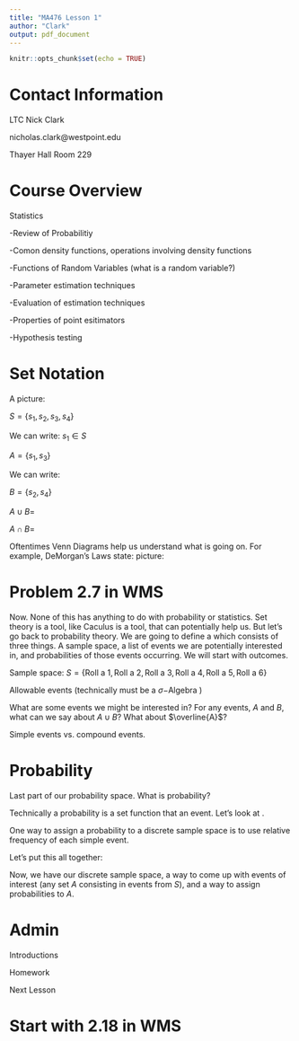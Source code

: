 ```yaml
---
title: "MA476 Lesson 1"
author: "Clark"
output: pdf_document
---
```


```r
knitr::opts_chunk$set(echo = TRUE)
```
# Contact Information

LTC Nick Clark

nicholas.clark@westpoint.edu

Thayer Hall Room 229


# Course Overview

\textit{Mathematical } Statistics

-Review of Probabilitiy

-Comon density functions, operations involving density functions

-Functions of Random Variables (what is a random variable?)

-Parameter estimation techniques

-Evaluation of estimation techniques

-Properties of point esitimators

-Hypothesis testing

# Set Notation

A picture: 
\vspace{1.in}

$S=\{s_1,s_2,s_3,s_4\}$

We can write: $s_1 \in S$

$A=\{s_1,s_3\}$

We can write: 

$B=\{s_2,s_4\}$

$A\cup B=$
\vspace{.3in}

$A \cap B=$
\vspace{.3in}


Oftentimes Venn Diagrams help us understand what is going on.  For example, DeMorgan's Laws state:
\begin{align*}
\overline{A \cap B}=\overline{A} \cup \overline{B} \\
\overline{A \cup B}=\overline{A} \cap \overline{B}
\end{align*}
picture:
\vspace{2.in}

# Problem 2.7 in WMS

\newpage

Now.  None of this has anything to do with probability or statistics.  Set theory is a tool, like Caculus is a tool, that can potentially help us.  But let's go back to probability theory.  We are going to define a \textbf{Probability Space} which consists of three things.  A sample space, a list of events we are potentially interested in, and probabilities of those events occurring.  We will start with \textbf{Discrete } outcomes.

Sample space: $S=\{\mbox{Roll a 1}, \mbox{Roll a 2}, \mbox{Roll a 3}, \mbox{Roll a 4}, \mbox{Roll a 5}, \mbox{Roll a 6}\}$

Allowable events (technically must be a $\sigma-$Algebra )

What are some events we might be interested in?  For any events, $A$ and $B$, what can we say about $A \cup B$?  What about $\overline{A}$?  

\vspace{.5in}

Simple events vs. compound events.

# Probability
Last part of our probability space.  What is probability?

Technically a probability is a set function that \textit{measures} an event.  Let's look at \textbf{Definition 2.6}.  

One way to assign a probability to a discrete sample space is to use relative frequency of each simple event. 

\newpage

Let's put this all together:

\vspace{3.in}

Now, we have our discrete sample space, a way to come up with events of interest (any set  $A$ consisting in events from $S$), and a way to assign probabilities to $A$.

# Admin
Introductions

Homework

Next Lesson

# Start with 2.18 in WMS
